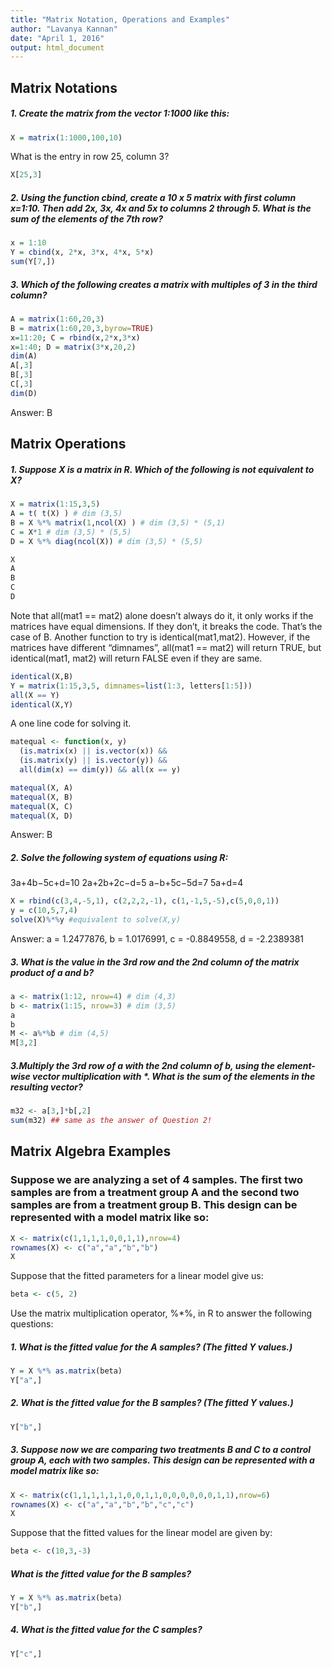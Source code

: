 ```yaml
---
title: "Matrix Notation, Operations and Examples"
author: "Lavanya Kannan"
date: "April 1, 2016"
output: html_document
---
```

## Matrix Notations

##### 1. Create the matrix from the vector 1:1000 like this:
```r
X = matrix(1:1000,100,10)
```
What is the entry in row 25, column 3?

```r
X[25,3]
```

##### 2. Using the function cbind, create a 10 x 5 matrix with first column x=1:10. Then add 2*x, 3*x, 4*x and 5*x to columns 2 through 5. What is the sum of the elements of the 7th row?

```r
x = 1:10
Y = cbind(x, 2*x, 3*x, 4*x, 5*x)
sum(Y[7,])
```

##### 3. Which of the following creates a matrix with multiples of 3 in the third column?

```r
A = matrix(1:60,20,3)
B = matrix(1:60,20,3,byrow=TRUE)
x=11:20; C = rbind(x,2*x,3*x)
x=1:40; D = matrix(3*x,20,2)
dim(A)
A[,3]
B[,3]
C[,3]
dim(D)
```
Answer: B

## Matrix Operations

##### 1. Suppose X is a matrix in R. Which of the following is not equivalent to X?

```r
X = matrix(1:15,3,5)
A = t( t(X) ) # dim (3,5)
B = X %*% matrix(1,ncol(X) ) # dim (3,5) * (5,1)
C = X*1 # dim (3,5) * (5,5)
D = X %*% diag(ncol(X)) # dim (3,5) * (5,5)

X
A
B
C
D
```
Note that all(mat1 == mat2) alone 
doesn't always do it, it only works if the matrices have equal dimensions. If they don't, it breaks the code.  That's the case of B. Another function to try is identical(mat1,mat2). However, if the matrices have different "dimnames", all(mat1 == mat2) will return TRUE, but identical(mat1, mat2) will return FALSE even if they are same. 
```r
identical(X,B)
Y = matrix(1:15,3,5, dimnames=list(1:3, letters[1:5]))
all(X == Y)
identical(X,Y)
```

A one line code for solving it.
```r
matequal <- function(x, y)
  (is.matrix(x) || is.vector(x)) && 
  (is.matrix(y) || is.vector(y)) && 
  all(dim(x) == dim(y)) && all(x == y)

matequal(X, A)   
matequal(X, B)
matequal(X, C)
matequal(X, D)
```
Answer: B


##### 2. Solve the following system of equations using R:

3a+4b−5c+d=10
2a+2b+2c−d=5
a−b+5c−5d=7
5a+d=4 

```r
X = rbind(c(3,4,-5,1), c(2,2,2,-1), c(1,-1,5,-5),c(5,0,0,1))
y = c(10,5,7,4)
solve(X)%*%y #equivalent to solve(X,y)
```
Answer: a = 1.2477876, b = 1.0176991, c = -0.8849558, d = -2.2389381


##### 3. What is the value in the 3rd row and the 2nd column of the matrix product of a and b?

```r
a <- matrix(1:12, nrow=4) # dim (4,3)
b <- matrix(1:15, nrow=3) # dim (3,5)
a
b
M <- a%*%b # dim (4,5)
M[3,2]
```

##### 3.Multiply the 3rd row of a with the 2nd column of b, using the element-wise vector multiplication with *. What is the sum of the elements in the resulting vector?

```r
m32 <- a[3,]*b[,2]
sum(m32) ## same as the answer of Question 2!
```

## Matrix Algebra Examples

### Suppose we are analyzing a set of 4 samples. The first two samples are from a treatment group A and the second two samples are from a treatment group B. This design can be represented with a model matrix like so:

```r
X <- matrix(c(1,1,1,1,0,0,1,1),nrow=4) 
rownames(X) <- c("a","a","b","b") 
X
```


Suppose that the fitted parameters for a linear model give us:

```r
beta <- c(5, 2)
```

Use the matrix multiplication operator, %*%, in R to answer the following questions:

##### 1. What is the fitted value for the A samples? (The fitted Y values.)
```r
Y = X %*% as.matrix(beta)
Y["a",]
```

##### 2. What is the fitted value for the B samples? (The fitted Y values.)
```r
Y["b",]
```

##### 3. Suppose now we are comparing two treatments B and C to a control group A, each with two samples. This design can be represented with a model matrix like so:

```r
X <- matrix(c(1,1,1,1,1,1,0,0,1,1,0,0,0,0,0,0,1,1),nrow=6) 
rownames(X) <- c("a","a","b","b","c","c") 
X
```

Suppose that the fitted values for the linear model are given by:

```r
beta <- c(10,3,-3)
```
##### What is the fitted value for the B samples?
```r
Y = X %*% as.matrix(beta)
Y["b",]
```
##### 4. What is the fitted value for the C samples?
```r
Y["c",]
```